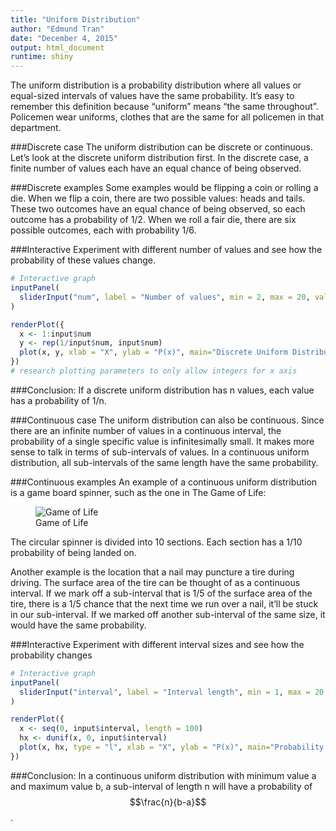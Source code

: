 ```yaml
---
title: "Uniform Distribution"
author: "Edmund Tran"
date: "December 4, 2015"
output: html_document
runtime: shiny
---
```


The uniform distribution is a probability distribution where all values or equal-sized intervals of values have the same probability. It's easy to remember this definition because "uniform" means "the same throughout". Policemen wear uniforms, clothes that are the same for all policemen in that department.

###Discrete case
The uniform distribution can be discrete or continuous. Let's look at the discrete uniform distribution first. In the discrete case, a finite number of values each have an equal chance of being observed. 

###Discrete examples
Some examples would be flipping a coin or rolling a die. When we flip a coin, there are two possible values: heads and tails. These two outcomes have an equal chance of being observed, so each outcome has a probability of 1/2. When we roll a fair die, there are six possible outcomes, each with probability 1/6.

###Interactive
Experiment with different number of values and see how the probability of these values change.

```r
# Interactive graph
inputPanel(
  sliderInput("num", label = "Number of values", min = 2, max = 20, value = 2, step = 1)
)

renderPlot({
  x <- 1:input$num
  y <- rep(1/input$num, input$num)
  plot(x, y, xlab = "X", ylab = "P(x)", main="Discrete Uniform Distribution")
})
# research plotting parameters to only allow integers for x axis
```

###Conclusion:
If a discrete uniform distribution has n values, each value has a probability of 1/n.

###Continuous case
The uniform distribution can also be continuous. Since there are an infinite number of values in a continuous interval, the probability of a single specific value is infinitesimally small. It makes more sense to talk in terms of sub-intervals of values. In a continuous uniform distribution, all sub-intervals of the same length have the same probability.

###Continuous examples
An example of a continuous uniform distribution is a game board spinner, such as the one in The Game of Life:

![Game of Life](https://cf.geekdo-images.com/images/pic288405_md.jpg)

The circular spinner is divided into 10 sections. Each section has a 1/10 probability of being landed on.

Another example is the location that a nail may puncture a tire during driving. The surface area of the tire can be thought of as a continuous interval. If we mark off a sub-interval that is 1/5 of the surface area of the tire, there is a 1/5 chance that the next time we run over a nail, it'll be stuck in our sub-interval. If we marked off another sub-interval of the same size, it would have the same probability.

###Interactive
Experiment with different interval sizes and see how the probability changes
```r
# Interactive graph
inputPanel(
  sliderInput("interval", label = "Interval length", min = 1, max = 20, value = 1, step = 1)
)

renderPlot({
  x <- seq(0, input$interval, length = 100)
  hx <- dunif(x, 0, input$interval)
  plot(x, hx, type = "l", xlab = "X", ylab = "P(x)", main="Probability Density Function")
})
```

###Conclusion:
In a continuous uniform distribution with minimum value a and maximum value b, a sub-interval of length n will have a probability of $$\frac{n}{b-a}$$.
